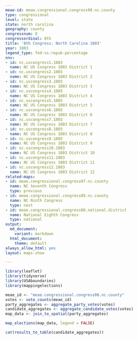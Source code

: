 ```yaml
---
meae-id: meae.congressional.congress08.nc.county
type: congressional
level: state
state: north carolina
geography: county
congressnum: 8
congressordinal: 8th
title: '8th Congress: North Carolina 1803'
year: 1803
legend_type: fed-vs-repub-percentage
nnv:
- id: nc.uscongress1.1803
  name: NC US Congress 1803 District 1
- id: nc.uscongress2.1803
  name: NC US Congress 1803 District 2
- id: nc.uscongress3.1803
  name: NC US Congress 1803 District 3
- id: nc.uscongress4.1803
  name: NC US Congress 1803 District 4
- id: nc.uscongress5.1803
  name: NC US Congress 1803 District 5
- id: nc.uscongress6.1803
  name: NC US Congress 1803 District 6
- id: nc.uscongress7.1803
  name: NC US Congress 1803 District 7
- id: nc.uscongress8.1803
  name: NC US Congress 1803 District 8
- id: nc.uscongress9.1803
  name: NC US Congress 1803 District 9
- id: nc.uscongress10.1803
  name: NC US Congress 1803 District 10
- id: nc.uscongress11.1803
  name: NC US Congress 1803 District 11
- id: nc.uscongress12.1803
  name: NC US Congress 1803 District 12
related-maps:
- id: meae.congressional.congress07.nc.county
  name: NC Seventh Congress
  type: previous
- id: meae.congressional.congress09.nc.county
  name: NC Ninth Congress
  type: next
- id: meae.congressional.congress08.national.district
  name: National Eighth Congress
  type: national
output:
  md_document:
    variant: markdown
  html_document:
    theme: default
always_allow_html: yes
layout: maps-show

---
```


```r
library(leaflet)
library(tidyverse)
library(USAboundaries)
library(mappingelections)

meae_id <- "meae.congressional.congress08.nc.county"
votes <- vote_counts(meae_id)
party_aggregates <- aggregate_party_votes(votes)
candidate_aggregates <- aggregate_candidate_votes(votes)
map_data <- join_to_spatial(party_aggregates)
```

<div class="map">

```r
map_elections(map_data, legend = FALSE)
```

</div>

<div class="results-table">

```r
cat(results_to_table(candidate_aggregates))
```

</div>